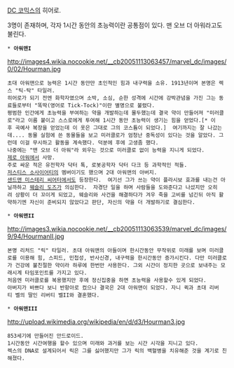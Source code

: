 [[DC 코믹스]]의 히어로.

3명이 존재하며, 각자 1시간 동안의 초능력이란 공통점이 있다. 맨 오브 더 아워라고도 불린다.

 * '''아워맨I'''
http://images4.wikia.nocookie.net/__cb20051113063457/marvel_dc/images/0/02/Hourman.jpg
 초대 아워맨으로 능력은 1시간 동안만 초인적인 힘과 내구력을 소유. 1913년이며 본명은 렉스 "틱-탁" 타일러.
 히어로가 되기 전엔 화학자였으며 소박, 소심, 순한 성격에 시간에 강박관념을 가진 그는 동료들로부터 "똑딱(영어로 Tick-Tock)"이란 별명으로 불렸다.
 평범한 인간에게 초능력을 부여하는 약을 개발하는데 몰두했는데 결국 약이 만들어져 "미러클로"라고 이름 붙이고 스스로에게 투여해 1시간 동안 초능력이 생기는 힘을 얻었다.[* 이후 곡예사 복장을 얻었는데 이 옷은 그대로 그의 코스튬이 되었다.]  여기까지는 잘 나갔는데.... 동물 실험에 쓴 동물들을 보고 미러클로가 엄청난 중독성이 있다는 것을 알았다. 그런데 이걸 무시하고 활동을 계속했다. 덕분에 후에 고생좀 했다.
 나중에는 "맨 오브 더 아워"라 외우는 것으로 미러클로 없이 능력을 지니게 되었다.
 [[제로 아워]]에서 사망.
 주로 싸운 적은 유전학자 닥터 톡, 로봇공학자 닥터 다크 등 과학적인 적들.
 [[저스티스 소사이어티]]의 멤버이기도 했으며 2대 아워맨의 아버지.
 [[샌드맨 미스테리 씨어터]]에서도 등장한다.  여기선 그가 쓰는 약이 플라시보 효과를 내는건 아닐까하고 [[웨슬리 도즈]]가 의심한다.  자경단 일을 하며 사람들을 도와준다고 나섰지만 오히려 상황이 더 꼬이게 되었고, 웨슬리와 사건을 해결하다가 겨우 죽을 고비를 넘긴뒤 아직 활약하기엔 자신이 준비되지 않았다고 판단, 자신의 약을 더 개발하기로 결심한다.

 * '''아워맨II'''
http://images3.wikia.nocookie.net/__cb20051113063539/marvel_dc/images/9/94/HourmanII.jpg
 본명 리처드 "릭" 타일러. 초대 아워맨의 아들이며 한시간동안 무작위로 미래를 보며 미러클로를 이용해 힘, 스피드, 민첩성, 반사신경, 내구력을 한시간동안 증가시킨다. 다만 미러클로가 건강에 불친절한 약이라 하루에 한번만 사용한다. 그외 시간이 정지한 곳으로 보내주는 모래시계 타임포인트를 가지고 있다.
 처음엔 미러클로를 복용했지만 후에 정신집중을 하면 초능력을 사용할수 있게 되었다.
 아버지가 바쁘다 보니 반항아로 컸으나 결국은 2대 아워맨이 되었다. 자니 퀵과 초대 리버티 벨의 딸인 리버티 벨II와 결혼했다.

 * '''아워맨III'''
http://upload.wikimedia.org/wikipedia/en/d/d3/Hourman3.jpg
 853세기에 만들어진 안드로이드.
 1시간동안 시간여행을 할수 있으며 미래와 과거를 보는 시간 시각을 지니고 있다.
 렉스의 DNA로 설계되어서 릭은 그를 싫어했지만 그가 릭의 백혈병을 치유해준 것을 계기로 친해졌다.
